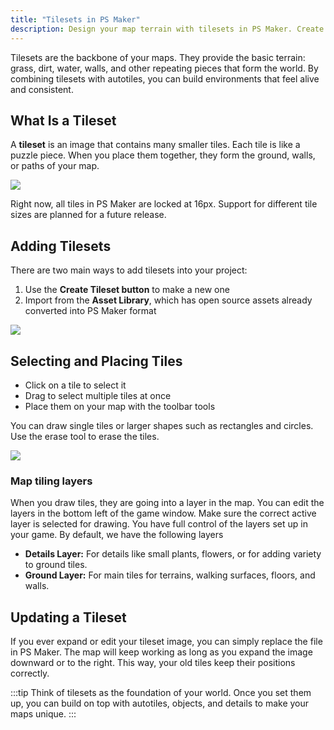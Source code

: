 ```yaml
---
title: "Tilesets in PS Maker"
description: Design your map terrain with tilesets in PS Maker. Create paths, walls, and landscapes by painting tiles directly onto your game world.
---
```


Tilesets are the backbone of your maps. They provide the basic terrain: grass, dirt, water, walls, and other repeating pieces that form the world. By combining tilesets with autotiles, you can build environments that feel alive and consistent.

## What Is a Tileset

A **tileset** is an image that contains many smaller tiles. Each tile is like a puzzle piece. When you place them together, they form the ground, walls, or paths of your map.

![](../../../assets/docs-images/map-editor/image-1.png)

Right now, all tiles in PS Maker are locked at 16px. Support for different tile sizes are planned for a future release.

## Adding Tilesets

There are two main ways to add tilesets into your project:

1. Use the **Create Tileset button** to make a new one
2. Import from the **Asset Library**, which has open source assets already converted into PS Maker format

![](../../../assets/docs-images/map-editor/image-2.png)

## Selecting and Placing Tiles

- Click on a tile to select it
- Drag to select multiple tiles at once
- Place them on your map with the toolbar tools

You can draw single tiles or larger shapes such as rectangles and circles. Use the erase tool to erase the tiles.

![](../../../assets/docs-images/map-editor/gif-1.gif)

### Map tiling layers

When you draw tiles, they are going into a layer in the map. You can edit the layers in the bottom left of the game window. Make sure the correct active layer is selected for drawing. You have full control of the layers set up in your game. By default, we have the following layers

- **Details Layer:** For details like small plants, flowers, or for adding variety to ground tiles.
- **Ground Layer:** For main tiles for terrains, walking surfaces, floors, and walls.

## Updating a Tileset

If you ever expand or edit your tileset image, you can simply replace the file in PS Maker. The map will keep working as long as you expand the image downward or to the right. This way, your old tiles keep their positions correctly.

:::tip
Think of tilesets as the foundation of your world. Once you set them up, you can build on top with autotiles, objects, and details to make your maps unique.
:::
